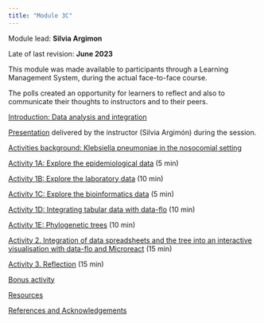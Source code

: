 ```yaml
---
title: "Module 3C"
---
```


Module lead: **Silvia Argimon**

Late of last revision: **June 2023**

This module was made available to participants through a Learning Management System, during the actual face-to-face course.

The polls created an opportunity for learners to reflect and also to communicate their thoughts to instructors and to their peers.

[Introduction: Data analysis and integration](module3c_introduction.qmd)

[Presentation](docs/Data%20analysis%20and%20integration.pdf) delivered by the instructor (Silvia Argimón) during the session.

[Activities background: Klebsiella pneumoniae in the nosocomial setting](module3c_activities_background.qmd)

[Activity 1A: Explore the epidemiological data](module3c_activity1a.qmd) (5 min)

[Activity 1B: Explore the laboratory data](module3c_activity1b.qmd) (10 min)

[Activity 1C: Explore the bioinformatics data](module3c_activity1c.qmd) (5 min)

[Activity 1D: Integrating tabular data with data-flo](module3c_activity1d.qmd) (10 min)

[Activity 1E: Phylogenetic trees](module3c_activity1e.qmd) (10 min)

[Activity 2. Integration of data spreadsheets and the tree into an interactive visualisation with data-flo and Microreact](module3c_activity2.qmd) (15 min)

[Activity 3. Reflection](module3c_activity3.qmd) (15 min)

[Bonus activity](module3c_bonus.qmd)

[Resources](module3c_resources.qmd)

[References and Acknowledgements](module3c_references.qmd)

